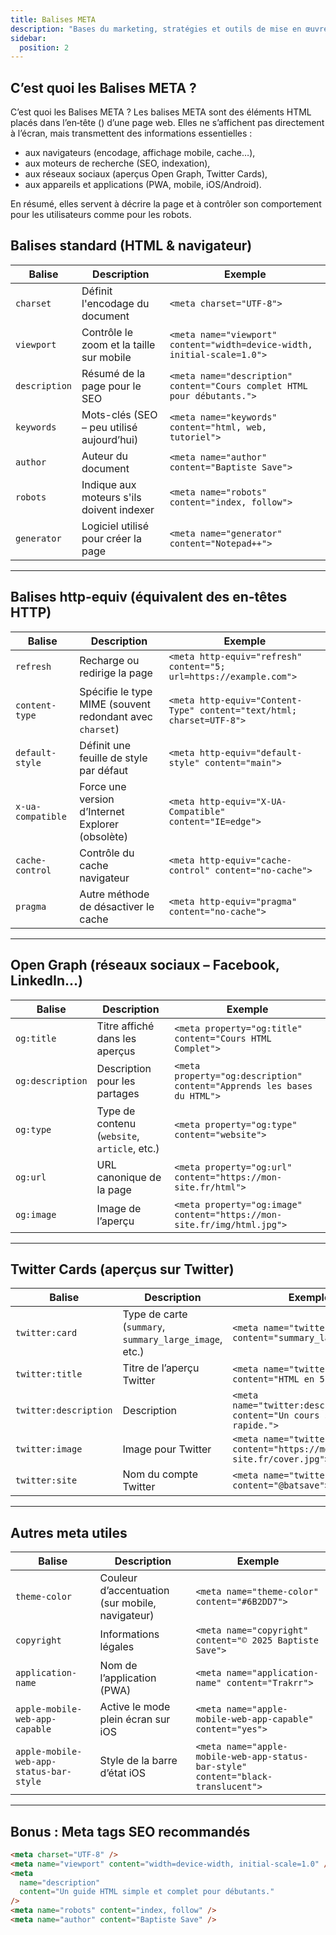 ```yaml
---
title: Balises META
description: "Bases du marketing, stratégies et outils de mise en œuvre."
sidebar:
  position: 2
---
```


## C’est quoi les Balises META ?

C’est quoi les Balises META ?
Les balises META sont des éléments HTML placés dans l’en‑tête (<head></head>) d’une page web.
Elles ne s’affichent pas directement à l’écran, mais transmettent des informations essentielles :

- aux navigateurs (encodage, affichage mobile, cache…),
- aux moteurs de recherche (SEO, indexation),
- aux réseaux sociaux (aperçus Open Graph, Twitter Cards),
- aux appareils et applications (PWA, mobile, iOS/Android).

En résumé, elles servent à décrire la page et à contrôler son comportement pour les utilisateurs comme pour les robots.

## Balises standard (HTML & navigateur)

| Balise        | Description                               | Exemple                                                                  |
| ------------- | ----------------------------------------- | ------------------------------------------------------------------------ |
| `charset`     | Définit l'encodage du document            | `<meta charset="UTF-8">`                                                 |
| `viewport`    | Contrôle le zoom et la taille sur mobile  | `<meta name="viewport" content="width=device-width, initial-scale=1.0">` |
| `description` | Résumé de la page pour le SEO             | `<meta name="description" content="Cours complet HTML pour débutants.">` |
| `keywords`    | Mots-clés (SEO – peu utilisé aujourd’hui) | `<meta name="keywords" content="html, web, tutoriel">`                   |
| `author`      | Auteur du document                        | `<meta name="author" content="Baptiste Save">`                           |
| `robots`      | Indique aux moteurs s'ils doivent indexer | `<meta name="robots" content="index, follow">`                           |
| `generator`   | Logiciel utilisé pour créer la page       | `<meta name="generator" content="Notepad++">`                            |

---

## Balises http-equiv (équivalent des en-têtes HTTP)

| Balise            | Description                                              | Exemple                                                               |
| ----------------- | -------------------------------------------------------- | --------------------------------------------------------------------- |
| `refresh`         | Recharge ou redirige la page                             | `<meta http-equiv="refresh" content="5; url=https://example.com">`    |
| `content-type`    | Spécifie le type MIME (souvent redondant avec `charset`) | `<meta http-equiv="Content-Type" content="text/html; charset=UTF-8">` |
| `default-style`   | Définit une feuille de style par défaut                  | `<meta http-equiv="default-style" content="main">`                    |
| `x-ua-compatible` | Force une version d’Internet Explorer (obsolète)         | `<meta http-equiv="X-UA-Compatible" content="IE=edge">`               |
| `cache-control`   | Contrôle du cache navigateur                             | `<meta http-equiv="cache-control" content="no-cache">`                |
| `pragma`          | Autre méthode de désactiver le cache                     | `<meta http-equiv="pragma" content="no-cache">`                       |

---

## Open Graph (réseaux sociaux – Facebook, LinkedIn...)

| Balise           | Description                                  | Exemple                                                                 |
| ---------------- | -------------------------------------------- | ----------------------------------------------------------------------- |
| `og:title`       | Titre affiché dans les aperçus               | `<meta property="og:title" content="Cours HTML Complet">`               |
| `og:description` | Description pour les partages                | `<meta property="og:description" content="Apprends les bases du HTML">` |
| `og:type`        | Type de contenu (`website`, `article`, etc.) | `<meta property="og:type" content="website">`                           |
| `og:url`         | URL canonique de la page                     | `<meta property="og:url" content="https://mon-site.fr/html">`           |
| `og:image`       | Image de l’aperçu                            | `<meta property="og:image" content="https://mon-site.fr/img/html.jpg">` |

---

## Twitter Cards (aperçus sur Twitter)

| Balise                | Description                                            | Exemple                                                                  |
| --------------------- | ------------------------------------------------------ | ------------------------------------------------------------------------ |
| `twitter:card`        | Type de carte (`summary`, `summary_large_image`, etc.) | `<meta name="twitter:card" content="summary_large_image">`               |
| `twitter:title`       | Titre de l’aperçu Twitter                              | `<meta name="twitter:title" content="HTML en 5 minutes">`                |
| `twitter:description` | Description                                            | `<meta name="twitter:description" content="Un cours simple et rapide.">` |
| `twitter:image`       | Image pour Twitter                                     | `<meta name="twitter:image" content="https://mon-site.fr/cover.jpg">`    |
| `twitter:site`        | Nom du compte Twitter                                  | `<meta name="twitter:site" content="@batsave">`                          |

---

## Autres meta utiles

| Balise                                  | Description                                     | Exemple                                                                           |
| --------------------------------------- | ----------------------------------------------- | --------------------------------------------------------------------------------- |
| `theme-color`                           | Couleur d’accentuation (sur mobile, navigateur) | `<meta name="theme-color" content="#6B2DD7">`                                     |
| `copyright`                             | Informations légales                            | `<meta name="copyright" content="© 2025 Baptiste Save">`                          |
| `application-name`                      | Nom de l’application (PWA)                      | `<meta name="application-name" content="Trakrr">`                                 |
| `apple-mobile-web-app-capable`          | Active le mode plein écran sur iOS              | `<meta name="apple-mobile-web-app-capable" content="yes">`                        |
| `apple-mobile-web-app-status-bar-style` | Style de la barre d’état iOS                    | `<meta name="apple-mobile-web-app-status-bar-style" content="black-translucent">` |

---

## Bonus : Meta tags SEO recommandés

```html
<meta charset="UTF-8" />
<meta name="viewport" content="width=device-width, initial-scale=1.0" />
<meta
  name="description"
  content="Un guide HTML simple et complet pour débutants."
/>
<meta name="robots" content="index, follow" />
<meta name="author" content="Baptiste Save" />
```

